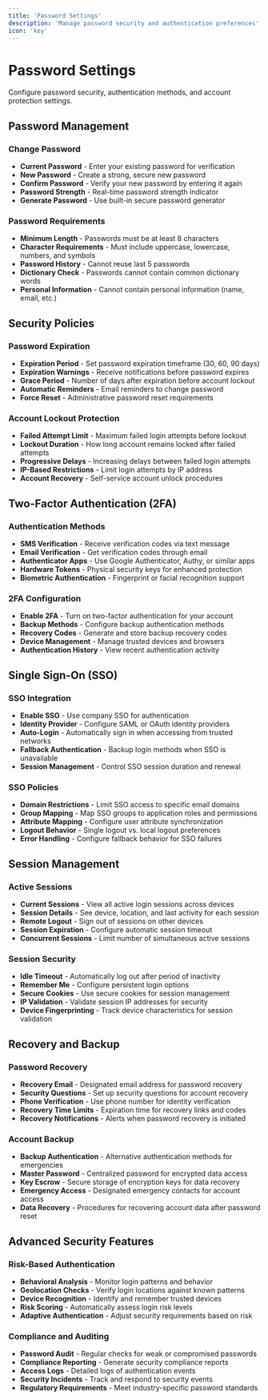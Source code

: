 ```yaml
---
title: 'Password Settings'
description: 'Manage password security and authentication preferences'
icon: 'key'
---
```


# Password Settings

Configure password security, authentication methods, and account protection settings.

## Password Management

### Change Password
- **Current Password** - Enter your existing password for verification
- **New Password** - Create a strong, secure new password
- **Confirm Password** - Verify your new password by entering it again
- **Password Strength** - Real-time password strength indicator
- **Generate Password** - Use built-in secure password generator

### Password Requirements
- **Minimum Length** - Passwords must be at least 8 characters
- **Character Requirements** - Must include uppercase, lowercase, numbers, and symbols
- **Password History** - Cannot reuse last 5 passwords
- **Dictionary Check** - Passwords cannot contain common dictionary words
- **Personal Information** - Cannot contain personal information (name, email, etc.)

## Security Policies

### Password Expiration
- **Expiration Period** - Set password expiration timeframe (30, 60, 90 days)
- **Expiration Warnings** - Receive notifications before password expires
- **Grace Period** - Number of days after expiration before account lockout
- **Automatic Reminders** - Email reminders to change password
- **Force Reset** - Administrative password reset requirements

### Account Lockout Protection
- **Failed Attempt Limit** - Maximum failed login attempts before lockout
- **Lockout Duration** - How long account remains locked after failed attempts
- **Progressive Delays** - Increasing delays between failed login attempts
- **IP-Based Restrictions** - Limit login attempts by IP address
- **Account Recovery** - Self-service account unlock procedures

## Two-Factor Authentication (2FA)

### Authentication Methods
- **SMS Verification** - Receive verification codes via text message
- **Email Verification** - Get verification codes through email
- **Authenticator Apps** - Use Google Authenticator, Authy, or similar apps
- **Hardware Tokens** - Physical security keys for enhanced protection
- **Biometric Authentication** - Fingerprint or facial recognition support

### 2FA Configuration
- **Enable 2FA** - Turn on two-factor authentication for your account
- **Backup Methods** - Configure backup authentication methods
- **Recovery Codes** - Generate and store backup recovery codes
- **Device Management** - Manage trusted devices and browsers
- **Authentication History** - View recent authentication activity

## Single Sign-On (SSO)

### SSO Integration
- **Enable SSO** - Use company SSO for authentication
- **Identity Provider** - Configure SAML or OAuth identity providers
- **Auto-Login** - Automatically sign in when accessing from trusted networks
- **Fallback Authentication** - Backup login methods when SSO is unavailable
- **Session Management** - Control SSO session duration and renewal

### SSO Policies
- **Domain Restrictions** - Limit SSO access to specific email domains
- **Group Mapping** - Map SSO groups to application roles and permissions
- **Attribute Mapping** - Configure user attribute synchronization
- **Logout Behavior** - Single logout vs. local logout preferences
- **Error Handling** - Configure fallback behavior for SSO failures

## Session Management

### Active Sessions
- **Current Sessions** - View all active login sessions across devices
- **Session Details** - See device, location, and last activity for each session
- **Remote Logout** - Sign out of sessions on other devices
- **Session Expiration** - Configure automatic session timeout
- **Concurrent Sessions** - Limit number of simultaneous active sessions

### Session Security
- **Idle Timeout** - Automatically log out after period of inactivity
- **Remember Me** - Configure persistent login options
- **Secure Cookies** - Use secure cookies for session management
- **IP Validation** - Validate session IP addresses for security
- **Device Fingerprinting** - Track device characteristics for session validation

## Recovery and Backup

### Password Recovery
- **Recovery Email** - Designated email address for password recovery
- **Security Questions** - Set up security questions for account recovery
- **Phone Verification** - Use phone number for identity verification
- **Recovery Time Limits** - Expiration time for recovery links and codes
- **Recovery Notifications** - Alerts when password recovery is initiated

### Account Backup
- **Backup Authentication** - Alternative authentication methods for emergencies
- **Master Password** - Centralized password for encrypted data access
- **Key Escrow** - Secure storage of encryption keys for data recovery
- **Emergency Access** - Designated emergency contacts for account access
- **Data Recovery** - Procedures for recovering account data after password reset

## Advanced Security Features

### Risk-Based Authentication
- **Behavioral Analysis** - Monitor login patterns and behavior
- **Geolocation Checks** - Verify login locations against known patterns
- **Device Recognition** - Identify and remember trusted devices
- **Risk Scoring** - Automatically assess login risk levels
- **Adaptive Authentication** - Adjust security requirements based on risk

### Compliance and Auditing
- **Password Audit** - Regular checks for weak or compromised passwords
- **Compliance Reporting** - Generate security compliance reports
- **Access Logs** - Detailed logs of authentication events
- **Security Incidents** - Track and respond to security events
- **Regulatory Requirements** - Meet industry-specific password standards 